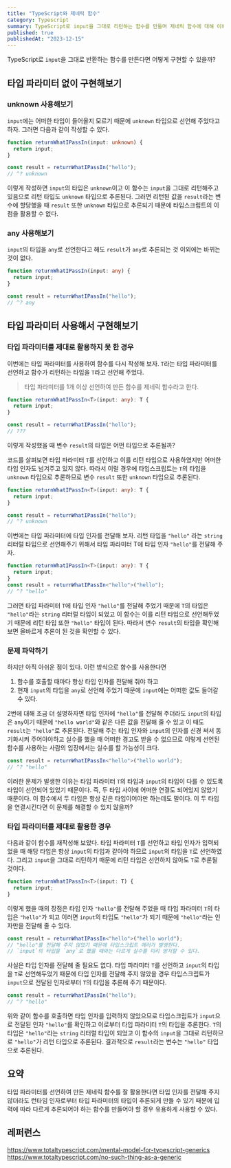 ```yaml
---
title: "TypeScript와 제네릭 함수"
category: Typescript
summary: TypeScript로 input을 그대로 리턴하는 함수를 만들며 제네릭 함수에 대해 이해해 봅니다.
published: true
publishedAt: "2023-12-15"
---
```


TypeScript로 `input`을 그대로 반환하는 함수를 만든다면 어떻게 구현할 수 있을까?

## 타입 파라미터 없이 구현해보기

### unknown 사용해보기

`input`에는 어떠한 타입이 들어올지 모르기 때문에 `unknown` 타입으로 선언해 주었다고 하자.
그러면 다음과 같이 작성할 수 있다.

```typescript
function returnWhatIPassIn(input: unknown) {
  return input;
}

const result = returnWhatIPassIn("hello");
// ^? unknown
```

이렇게 작성하면 `input`의 타입은 `unknown`이고 이 함수는 `input`을 그대로 리턴해주고 있음으로 리턴 타입도 `unknown` 타입으로 추론된다.
그러면 리턴된 값을 `result`라는 변수에 할당했을 때 `result` 또한 `unknown` 타입으로 추론되기 때문에
타입스크립트의 이점을 활용할 수 없다.

### any 사용해보기

`input`의 타입을 `any`로 선언한다고 해도 `result`가 `any`로 추론되는 것 이외에는 바뀌는 것이 없다.

```typescript
function returnWhatIPassIn(input: any) {
  return input;
}

const result = returnWhatIPassIn("hello");
// ^? any
```

## 타입 파라미터 사용해서 구현해보기

### 타입 파라미터를 제대로 활용하지 못 한 경우

이번에는 타입 파라미터를 사용하여 함수를 다시 작성해 보자.
`T`라는 타입 파라미터를 선언하고 함수가 리턴하는 타입을 `T`라고 선언해 주었다.

> 타입 파라미터를 1개 이상 선언하여 만든 함수를 제네릭 함수라고 한다.

```typescript
function returnWhatIPassIn<T>(input: any): T {
  return input;
}

const result = returnWhatIPassIn("hello");
// ???
```

이렇게 작성했을 때 변수 `result`의 타입은 어떤 타입으로 추론될까?

코드를 살펴보면 타입 파라미터 `T`를 선언하고 이를 리턴 타입으로 사용하였지만 어떠한 타입 인자도 넘겨주고 있지 않다.
따라서 이럴 경우에 타입스크립트는 `T`의 타입을 `unknown` 타입으로 추론하므로 변수 `result` 또한 `unknown` 타입으로 추론된다.

```typescript
function returnWhatIPassIn<T>(input: any): T {
  return input;
}

const result = returnWhatIPassIn("hello");
// ^? unknown
```

이번에는 타입 파라미터에 타입 인자를 전달해 보자.
리턴 타입을 `"hello"` 라는 `string` 리터럴 타입으로 선언해주기 위해서 타입 파라미터 T에 타입 인자 `"hello"`를 전달해 주자.

```typescript
function returnWhatIPassIn<T>(input: any): T {
  return input;
}
const result = returnWhatIPassIn<"hello">("hello");
// ^? "hello"
```

그러면 타입 파라미터 `T`에 타입 인자 `"hello"`를 전달해 주었기 때문에 `T`의 타입은 `"hello"`라는 `string` 리터럴 타입이 되었고
이 함수는 이를 리턴 타입으로 선언해두었기 때문에 리턴 타입 또한 `"hello"` 타입이 된다.
따라서 변수 `result`의 타입을 확인해 보면 올바르게 추론이 된 것을 확인할 수 있다.

### 문제 파악하기

하지만 아직 아쉬운 점이 있다. 이런 방식으로 함수를 사용한다면 
1. 함수를 호출할 때마다 항상 타입 인자를 전달해 줘야 하고
2. 현재 `input`의 타입을 `any`로 선언해 주었기 때문에 `input`에는 어떠한 값도 들어갈 수 있다.

2번에 대해 조금 더 설명하자면 타입 인자에 `"hello"`를 전달해 주더라도 `input`의 타입은 `any`이기 때문에 
`"hello world"`와 같은 다른 값을 전달해 줄 수 있고 이 때도 `result`는 `"hello"`로 추론된다.
전달해 주는 타입 인자와 `input`의 인자를 신경 써서 동기화시켜 주어야야하고 실수를 했을 때 어떠한 경고도 받을 수 없으므로
이렇게 선언된 함수를 사용하는 사람의 입장에서는 실수를 할 가능성이 크다.

```typescript
const result = returnWhatIPassIn<"hello">("hello world");
// ^? "hello"
```

이러한 문제가 발생한 이유는 타입 파라미터 `T`의 타입과 `input`의 타입이 다를 수 있도록 타입이 선언되어 있었기 때문이다.
즉, 두 타입 사이에 어떠한 연결도 되어있지 않았기 때문이다. 이 함수에서 두 타입은 항상 같은 타입이어야만 하는데도 말이다.
이 두 타입을 연결시킨다면 이 문제를 해결할 수 있지 않을까?

### 타입 파라미터를 제대로 활용한 경우

다음과 같이 함수를 재작성해 보았다. 타입 파라미터 `T`를 선언하고 타입 인자가 입력되었을 때 해당 타입은 항상 `input`의 타입과 같아야 하므로
`input`의 타입을 `T`로 선언하였다. 그리고 `input`을 그대로 리턴하기 때문에 리턴 타입은 선언하지 않아도 `T`로 추론될 것이다.

```typescript
function returnWhatIPassIn<T>(input: T) {
  return input;
}
```

이렇게 했을 때의 장점은 타입 인자 `"hello"`를 전달해 주었을 때 타입 파라미터 `T`의 타입은 `"hello"`가 되고 이러면 `input`의 타입도 `"hello"`가 되기 때문에
`"hello"`라는 인자만을 전달해 줄 수 있다.

```typescript
const result = returnWhatIPassIn<"hello">("hello world");
// "hello"를 전달해 주지 않았기 때문에 타입스크립트 에러가 발생한다.
// `input`의 타입을 `any`로 했을 때와는 다르게 실수를 미리 방지할 수 있다.
```

사실은 타입 인자를 전달해 줄 필요도 없다. 타입 파라미터 `T`를 선언하고 `input`의 타입을 `T`로 선언해두었기 때문에
타입 인자를 전달해 주지 않았을 경우 타입스크립트가 `input`으로 전달된 인자로부터 `T`의 타입을 추론해 주기 때문이다. 

```typescript
const result = returnWhatIPassIn("hello");
// ^? "hello"
```

위와 같이 함수를 호출하면 타입 인자를 입력하지 않았으므로 타입스크립트가 `input`으로 전달된 인자 `"hello"`를 확인하고
이로부터 타입 파라미터 `T`의 타입을 추론한다. `T`의 타입은 `"hello"`라는 `string` 리터럴 타입이 되었고
이 함수의 `input`을 그대로 리턴하므로 `"hello"`가 리턴 타입으로 추론된다. 결과적으로 `result`라는 변수는 `"hello"` 타입으로 추론된다.

## 요약

타입 파라미터를 선언하여 만든 제네릭 함수를 잘 활용한다면 타입 인자를 전달해 주지 않더라도
런타임 인자로부터 타입 파라미터의 타입이 추론되게 만들 수 있기 때문에 입력에 따라 다르게 추론되어야 하는 함수를 만들어야 할 경우 유용하게 사용할 수 있다.

## 레퍼런스

https://www.totaltypescript.com/mental-model-for-typescript-generics
https://www.totaltypescript.com/no-such-thing-as-a-generic